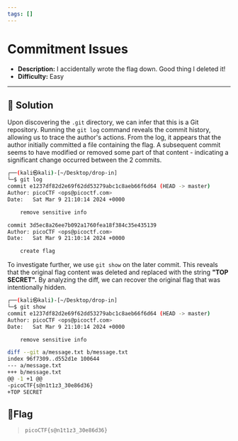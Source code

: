 ---
tags: []
---
# Commitment Issues

- **Description:** I accidentally wrote the flag down. Good thing I deleted it!
- **Difficulty:** Easy

---

## 🔎 Solution
Upon discovering the `.git` directory, we can infer that this is a Git repository. 
Running the `git log` command reveals the commit history, allowing us to trace the author's actions.
From the log, it appears that the author initially committed a file containing the flag. 
A subsequent commit seems to have modified or removed some part of that content - indicating a significant change occurred between the 2 commits.  
```bash
┌──(kali㉿kali)-[~/Desktop/drop-in]
└─$ git log 
commit e1237df82d2e69f62dd53279abc1c8aeb66f6d64 (HEAD -> master)
Author: picoCTF <ops@picoctf.com>
Date:   Sat Mar 9 21:10:14 2024 +0000

    remove sensitive info

commit 3d5ec8a26ee7b092a1760fea18f384c35e435139
Author: picoCTF <ops@picoctf.com>
Date:   Sat Mar 9 21:10:14 2024 +0000

    create flag
```
To investigate further, we use `git show` on the later commit. 
This reveals that the original flag content was deleted and replaced with the string **"TOP SECRET".** 
By analyzing the diff, we can recover the original flag that was intentionally hidden.
```bash                                                                                                                                                                                                                                
┌──(kali㉿kali)-[~/Desktop/drop-in]
└─$ git show
commit e1237df82d2e69f62dd53279abc1c8aeb66f6d64 (HEAD -> master)
Author: picoCTF <ops@picoctf.com>
Date:   Sat Mar 9 21:10:14 2024 +0000

    remove sensitive info

diff --git a/message.txt b/message.txt
index 96f7309..d552d1e 100644
--- a/message.txt
+++ b/message.txt
@@ -1 +1 @@
-picoCTF{s@n1t1z3_30e86d36}
+TOP SECRET
```

## 🚩Flag
> `picoCTF{s@n1t1z3_30e86d36}`
